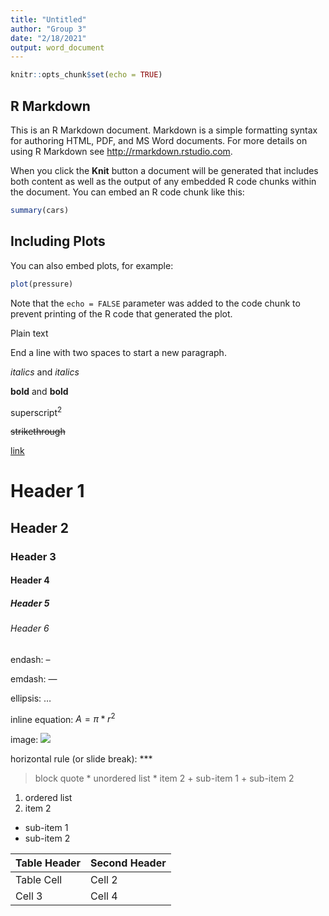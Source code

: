 ```yaml
---
title: "Untitled"
author: "Group 3"
date: "2/18/2021"
output: word_document
---
```


```r
knitr::opts_chunk$set(echo = TRUE)
```

## R Markdown

This is an R Markdown document. Markdown is a simple formatting syntax for authoring HTML, PDF, and MS Word documents. For more details on using R Markdown see <http://rmarkdown.rstudio.com>.

When you click the **Knit** button a document will be generated that includes both content as well as the output of any embedded R code chunks within the document. You can embed an R code chunk like this:

```r
summary(cars)
```

## Including Plots

You can also embed plots, for example:

```r
plot(pressure)
```

Note that the `echo = FALSE` parameter was added to the code chunk to prevent printing of the R code that generated the plot.


Plain text

End a line with two spaces to start a new paragraph.  

*italics* and _italics_

**bold** and __bold__

superscript^2^

~~strikethrough~~

[link](www.rstudio.com)

# Header 1

## Header 2

### Header 3

#### Header 4

##### Header 5

###### Header 6

endash: --

emdash: ---

ellipsis: ...

inline equation: $A = \pi*r^{2}$

image: ![](path/to/smallorb.png)


horizontal rule (or slide break):
***

> block quote
* unordered list
* item 2
 + sub-item 1
 + sub-item 2

1. ordered list
2. item 2
 + sub-item 1
 + sub-item 2
 
Table Header  | Second Header
------------- | -------------
Table Cell    | Cell 2
Cell 3        | Cell 4
